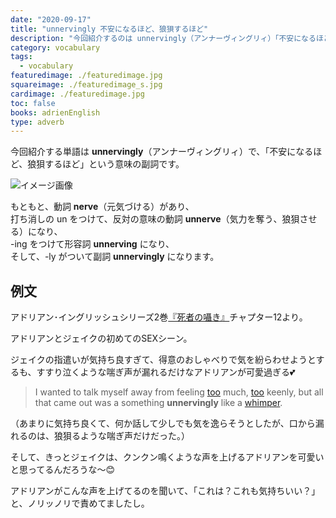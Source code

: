 ```yaml
---
date: "2020-09-17"
title: "unnervingly 不安になるほど、狼狽するほど"
description: "今回紹介するのは unnervingly（アンナーヴィングリィ）「不安になるほど、狼狽するほど」という意味の副詞です。例文は、アドリアン･イングリッシュシリーズ2巻『死者の囁き』より"
category: vocabulary
tags:
  - vocabulary
featuredimage: ./featuredimage.jpg
squareimage: ./featuredimage_s.jpg
cardimage: ./featuredimage.jpg
toc: false
books: adrienEnglish
type: adverb
---
```



今回紹介する単語は __unnervingly__（アンナーヴィングリィ）で、「不安になるほど、狼狽するほど」という意味の副詞です。

![イメージ画像](./unnervingly.jpg)

もともと、動詞 __nerve__（元気づける）があり、  
打ち消しの un をつけて、反対の意味の動詞 __unnerve__（気力を奪う、狼狽させる）になり、  
-ing をつけて形容詞 __unnerving__ になり、  
そして、-ly がついて副詞 __unnervingly__ になります。

## 例文

アドリアン･イングリッシュシリーズ2巻[『死者の囁き』](/mm-romance/a-dangerous-thing/)チャプター12より。

アドリアンとジェイクの初めてのSEXシーン。

ジェイクの指遣いが気持ち良すぎて、得意のおしゃべりで気を紛らわせようとするも、すすり泣くような喘ぎ声が漏れるだけなアドリアンが可愛過ぎる💕

<Blockquote book srcBook="dangerousThing" lang="en" chapter="12">
I wanted to talk myself away from feeling <a href="/vocabulary/too/">too</a> much, <a href="/vocabulary/too/">too</a> keenly, but all that came out was a something <strong>unnervingly</strong> like a <a href="/vocabulary/whimper/">whimper</a>.
</Blockquote>

<p className="translation">（あまりに気持ち良くて、何か話して少しでも気を逸らそうとしたが、口から漏れるのは、狼狽るような喘ぎ声だけだった。）</p>

そして、きっとジェイクは、クンクン鳴くような声を上げるアドリアンを可愛いと思ってるんだろうな〜😊

アドリアンがこんな声を上げてるのを聞いて、「これは？これも気持ちいい？」と、ノリッノリで責めてましたし。

<VocabularyFooter book="dangerousThing" />
